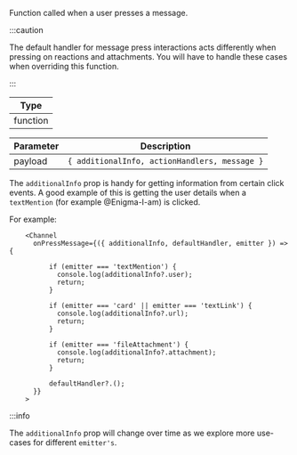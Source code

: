 Function called when a user presses a message.

:::caution

The default handler for message press interactions acts differently when pressing on reactions and attachments.
You will have to handle these cases when overriding this function.

:::

| Type     |
| -------- |
| function |

| Parameter | Description                                   |
| --------- | --------------------------------------------- |
| payload   | `{ additionalInfo, actionHandlers, message }` |

The `additionalInfo` prop is handy for getting information from certain click events.
A good example of this is getting the user details when a `textMention` (for example @Enigma-I-am) is clicked.

For example:

```tsx
    <Channel
      onPressMessage={({ additionalInfo, defaultHandler, emitter }) => {

          if (emitter === 'textMention') {
            console.log(additionalInfo?.user);
            return;
          }

          if (emitter === 'card' || emitter === 'textLink') {
            console.log(additionalInfo?.url);
            return;
          }

          if (emitter === 'fileAttachment') {
            console.log(additionalInfo?.attachment);
            return;
          }

          defaultHandler?.();
      }}
    >
```

:::info

The `additionalInfo` prop will change over time as we explore more use-cases for different `emitter's`.
